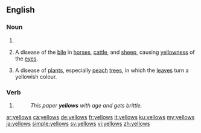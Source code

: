 ==English==

===Noun===
{{head|en|noun plural form}}

# {{plural of|yellow|lang=en}}
# {{lb|en|archaic}} A disease of the [[bile]] in [[horse]]s, [[cattle]], and [[sheep]], causing [[yellowness]] of the [[eye]]s.
# {{lb|en|archaic}} A disease of [[plant]]s, especially [[peach]] [[tree]]s, in which the [[leaf|leaves]] turn a yellowish colour.

===Verb===
{{head|en|verb form}}

# {{en-third-person singular of|yellow}}
#: ''This paper '''yellows''' with age and gets brittle.''

[[ar:yellows]]
[[ca:yellows]]
[[de:yellows]]
[[fr:yellows]]
[[it:yellows]]
[[ku:yellows]]
[[my:yellows]]
[[ja:yellows]]
[[simple:yellows]]
[[sv:yellows]]
[[vi:yellows]]
[[zh:yellows]]